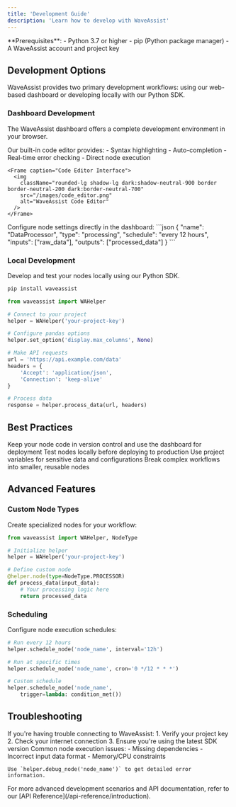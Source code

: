 ```yaml
---
title: 'Development Guide'
description: 'Learn how to develop with WaveAssist'
---
```


<Info>
  **Prerequisites**: 
  - Python 3.7 or higher
  - pip (Python package manager)
  - A WaveAssist account and project key
</Info>

## Development Options

WaveAssist provides two primary development workflows: using our web-based dashboard or developing locally with our Python SDK.

### Dashboard Development

The WaveAssist dashboard offers a complete development environment in your browser.

<AccordionGroup>
  <Accordion icon="code" title="Code Editor Features">
    Our built-in code editor provides:
    - Syntax highlighting
    - Auto-completion
    - Real-time error checking
    - Direct node execution
    
    <Frame caption="Code Editor Interface">
      <img
        className="rounded-lg shadow-lg dark:shadow-neutral-900 border border-neutral-200 dark:border-neutral-700"
        src="/images/code_editor.png"
        alt="WaveAssist Code Editor"
      />
    </Frame>
  </Accordion>

  <Accordion icon="gear" title="Node Configuration">
    Configure node settings directly in the dashboard:
    ```json
    {
      "name": "DataProcessor",
      "type": "processing",
      "schedule": "every 12 hours",
      "inputs": ["raw_data"],
      "outputs": ["processed_data"]
    }
    ```
  </Accordion>
</AccordionGroup>

### Local Development

Develop and test your nodes locally using our Python SDK.

<CodeGroup>

```bash Installation
pip install waveassist
```

```python Initialize
from waveassist import WAHelper

# Connect to your project
helper = WAHelper('your-project-key')
```

```python Development
# Configure pandas options
helper.set_option('display.max_columns', None)

# Make API requests
url = 'https://api.example.com/data'
headers = {
    'Accept': 'application/json',
    'Connection': 'keep-alive'
}

# Process data
response = helper.process_data(url, headers)
```

</CodeGroup>

## Best Practices

<CardGroup>
  <Card title="Version Control" icon="code-branch">
    Keep your node code in version control and use the dashboard for deployment
  </Card>
  <Card title="Testing" icon="vial">
    Test nodes locally before deploying to production
  </Card>
  <Card title="Environment Variables" icon="key">
    Use project variables for sensitive data and configurations
  </Card>
  <Card title="Modular Design" icon="cubes">
    Break complex workflows into smaller, reusable nodes
  </Card>
</CardGroup>

## Advanced Features

### Custom Node Types

Create specialized nodes for your workflow:

```python
from waveassist import WAHelper, NodeType

# Initialize helper
helper = WAHelper('your-project-key')

# Define custom node
@helper.node(type=NodeType.PROCESSOR)
def process_data(input_data):
    # Your processing logic here
    return processed_data
```

### Scheduling

Configure node execution schedules:

<CodeGroup>

```python Interval
# Run every 12 hours
helper.schedule_node('node_name', interval='12h')
```

```python Cron
# Run at specific times
helper.schedule_node('node_name', cron='0 */12 * * *')
```

```python Custom
# Custom schedule
helper.schedule_node('node_name', 
    trigger=lambda: condition_met())
```

</CodeGroup>

## Troubleshooting

<AccordionGroup>
  <Accordion title="Connection Issues">
    If you're having trouble connecting to WaveAssist:
    1. Verify your project key
    2. Check your internet connection
    3. Ensure you're using the latest SDK version
  </Accordion>

  <Accordion title="Node Execution Errors">
    Common node execution issues:
    - Missing dependencies
    - Incorrect input data format
    - Memory/CPU constraints
    
    Use `helper.debug_node('node_name')` to get detailed error information.
  </Accordion>
</AccordionGroup>

<Note>
For more advanced development scenarios and API documentation, refer to our [API Reference](/api-reference/introduction).
</Note>
